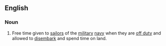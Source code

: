 ==English==

===Noun===
{{en-noun|sg=[[shore]] [[leave]]}}

# Free time given to [[sailors]] of the [[military]] [[navy]] when they are [[off duty]] and allowed to [[disembark]] and spend time on land.